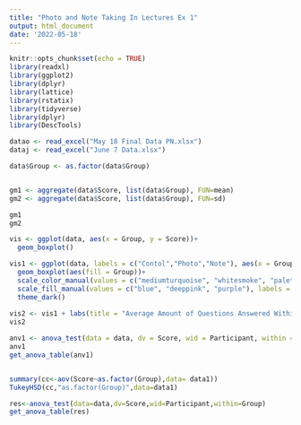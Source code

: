 ```yaml
---
title: "Photo and Note Taking In Lectures Ex 1"
output: html_document
date: '2022-05-18'
---
```


```r
knitr::opts_chunk$set(echo = TRUE)
library(readxl)
library(ggplot2)
library(dplyr)
library(lattice)
library(rstatix)
library(tidyverse)
library(dplyr)
library(DescTools)
```

```r
datao <- read_excel("May 18 Final Data PN.xlsx")
dataj <- read_excel("June 7 Data.xlsx")
```

```r

data$Group <- as.factor(data$Group)


gm1 <- aggregate(data$Score, list(data$Group), FUN=mean)
gm2 <- aggregate(data$Score, list(data$Group), FUN=sd)

gm1
gm2
```


```r
vis <- ggplot(data, aes(x = Group, y = Score))+
  geom_boxplot()

vis1 <- ggplot(data, labels = c("Contol","Photo","Note"), aes(x = Group, y = Score, colour = Group))+
  geom_boxplot(aes(fill = Group))+
  scale_color_manual(values = c("mediumturquoise", "whitesmoke", "paleturquoise"), labels = c("Contol","Notes","Photo/Notes"))+
  scale_fill_manual(values = c("blue", "deeppink", "purple"), labels = c("Contol","Notes","Photo/Notes"))+
  theme_dark()
 
vis2 <- vis1 + labs(title = "Average Amount of Questions Answered Within Each Group")
vis2
```

```r
anv1 <- anova_test(data = data, dv = Score, wid = Participant, within = Group)
anv1
get_anova_table(anv1)



```


```r
summary(cc<-aov(Score~as.factor(Group),data= data1))
TukeyHSD(cc,"as.factor(Group)",data=data1)

```
```r
res<-anova_test(data=data,dv=Score,wid=Participant,within=Group) 
get_anova_table(res) 
```

